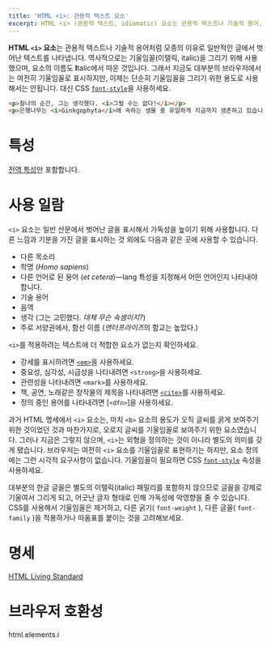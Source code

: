 ```yaml
---
title: 'HTML <i>: 관용적 텍스트 요소'
excerpt: HTML <i> (관용적 텍스트, idiomatic) 요소는 관용적 텍스트나 기술적 용어, 학명처럼 모종의 이유로 일반적인 글에서 벗어난 텍스트를 나타냅니다.
---
```


**HTML `<i>` 요소**는 관용적 텍스트나 기술적 용어처럼 모종의 이유로 일반적인 글에서 벗어난 텍스트를 나타냅니다. 역사적으로는 기울임꼴(이탤릭, italic)을 그리기 위해 사용했으며, 요소의 이름도 **I**talic에서 따온 것입니다. 그래서 지금도 대부분의 브라우저에서는 여전히 기울임꼴로 표시하지만, 이제는 단순히 기울임꼴을 그리기 위한 용도로 사용해서는 안됩니다. 대신 CSS [`font-style`](https://developer.mozilla.org/en-US/docs/Web/CSS/font-style)을 사용하세요.

<Demo height={100} />

```html name=demo
<p>찰나의 순간, 그는 생각했다. <i>그럴 수는 없다!</i></p>
<p>은행나무는 <i>Ginkgophyta</i>에 속하는 생물 중 유일하게 지금까지 생존하고 있습니다.</p>
```

# 특성

[전역 특성](/docs/Web/HTML/Global_attributes)만 포함합니다.

# 사용 일람

`<i>` 요소는 일반 산문에서 벗어난 글을 표시해서 가독성을 높이기 위해 사용합니다. 다른 느낌과 기분을 가진 글을 표시하는 것 외에도 다음과 같은 곳에 사용할 수 있습니다.

- 다른 목소리
- 학명 (<i>Homo sapiens</i>)
- 다른 언어로 된 용어 (<i lang="la">et cetera</i>)—<HTMLAttr>lang</HTMLAttr> 특성을 지정해서 어떤 언어인지 나타내야 합니다.
- 기술 용어
- 음역
- 생각 (그는 고민했다. <i>대체 무슨 속셈이지?</i>)
- 주로 서양권에서, 함선 이름 (<i>엔터프라이즈</i>의 함교는 높았다.)

`<i>`를 적용하려는 텍스트에 더 적합한 요소가 없는지 확인하세요.

- 강세를 표시하려면 [`<em>`](./em)을 사용하세요.
- 중요성, 심각성, 시급성을 나타내려면 `<strong>`을 사용하세요.
- 관련성을 나타내려면 `<mark>`를 사용하세요.
- 책, 공연, 노래같은 창작물의 제목을 나타내려면 [`<cite>`](./cite)를 사용하세요.
- 정의 중인 용어를 나타내려면 [`<dfn>`]을 사용하세요.

과거 HTML 명세에서 `<i>` 요소는, 마치 `<b>` 요소의 용도가 오직 글씨를 굵게 보여주기 위한 것이었던 것과 마찬가지로, 오로지 글씨를 기울임꼴로 보여주기 위한 요소였습니다. 그러나 지금은 그렇지 않으며, `<i>`는 외형을 정의하는 것이 아니라 별도의 의미를 갖게 됐습니다. 브라우저는 여전히 `<i>` 요소를 기울임꼴로 표현하기는 하지만, 요소 정의에는 그런 시각적 요구사항이 없습니다. 기울임꼴이 필요하면 CSS [`font-style`](https://developer.mozilla.org/en-US/docs/Web/CSS/font-style) 속성을 사용하세요.

<Callout color="warn" label="참고">
  대부분의 한글 글꼴은 별도의 이탤릭(italic) 패밀리를 포함하지 않으므로 글꼴을 강제로 기울여서 그리게 되고, 어긋난 글자
  형태로 인해 가독성에 악영향을 줄 수 있습니다. CSS를 사용해서 기울임꼴은 제거하고, 다른 굵기(
  <Anchor href="https://developer.mozilla.org/en-US/docs/Web/CSS/font-weight">
    <code>font-weight</code>
  </Anchor>
  ), 다른 글꼴(
  <Anchor href="https://developer.mozilla.org/en-US/docs/Web/CSS/font-family">
    <code>font-family</code>
  </Anchor>
  )을 적용하거나 따옴표를 붙이는 것을 고려해보세요.
</Callout>

# 명세

[HTML Living Standard](https://html.spec.whatwg.org/multipage/text-level-semantics.html#the-i-element)

# 브라우저 호환성

<BrowserCompat>html.elements.i</BrowserCompat>
